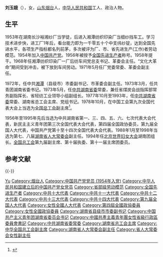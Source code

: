 '''刘玉娥'''（{{bd|1935年|9月||catIdx=L刘}}），女，[[山东|山东]][[烟台|烟台]]人，[[中华人民共和国|中华人民共和国]]工人、政治人物。

== 生平 ==
1953年在湖南长沙裕湘纱厂当学徒，后进入湘潭纺织印染厂当细纱挡车工。学习技术进步快，进工厂1年后，看台能力即为一千零五十个中支纬纱锭，达到全国先进水平，各项生产指标都名列前茅，多次被评为厂、市、省先进生产(工作)者劳动模范。1954年加入[[中国共产党|中国共产党]]。1956年被授予[[全国先进生产者|全国先进生产者]]称号。1958年提干。1968年任湘潭纺织印染厂一厂后纺车间党总支书记、革委会主任。“文化大革命”期间受到冲击，被下放到车间劳动。1971年5月任厂党委常委、革委会副主任。

1972年，任中共[[湘潭市_(县级)|湘潭]]（县级市）市委副书记、市革委会副主任。1973年3月，任共青团湖南省委书记。1973年5月，任[[中共湖南省委|中共湖南省委]]常委，兼任省煤炭会战指挥部常务副指挥长、省轻纺工业领导小组副组长。1977年10月至1993年，任[[中共湖南省委|中共湖南省委]]常委、湖南省总工会主席、党组书记。1978年10月，在中国工会第九次全国代表大会上当选为[[中华全国总工会|全国总工会]]副主席<ref>{{cite web|accessdate=2016-05-04|url=http://www.gov.cn/test/2013-03/27/content_2363812.htm|title=中华全国总工会|publisher=中国政府网|archive-date=2020-08-11|archive-url=https://web.archive.org/web/20200811043039/http://www.gov.cn/test/2013-03/27/content_2363812.htm|dead-url=no}}</ref>。

1956年至1995年先后当选为中共湖南省第一、三、四、五、六、七次代表大会代表，新民主主义青年团第三次全国代表大会代表，第四届全国政协委员，第九届全国人大代表，中国共产党第十至十四次全国代表大会代表。1988年1月至1998年当选为第七、八届[[湖南省人大常委会|湖南省人大常委会]]副主任。1994年任[[第四次世界妇女大会|北京世界妇女大会]]湖南团组长。[[中华全国总工会|全国总工会]]第九届副主席、第十届执委、第十一届主席团委员。

== 参考文献 ==
{{reflist}}

{{-}}
{{start box}}
{{s-civ}}
{{s-before|团省委的业务工作归口湖南省革命委员会政治工作组下设的群工组管理}}
{{s-title|[[中国共产主义青年团|中国共产主义青年团]]湖南省委书记|1973年5月—1978年12月}}
{{s-after|[[石玉珍|石玉珍]]}}
{{end box}}

{{各省级行政区团委书记}}
{{中华全国总工会第九届执行委员会}}

{{Authority control}}
{{DEFAULTSORT:Liu刘}}
[[Category:刘姓|Yu]]
[[Category:烟台人|Category:烟台人]]
[[Category:中国共产党党员_(1954年入党)|Category:中国共产党党员 (1954年入党)]]
[[Category:中华人民共和国建立后的中国共产党女党员|Category:中华人民共和国建立后的中国共产党女党员]]
[[Category:省部级劳动模范|Category:省部级劳动模范]]
[[Category:全国先进生产者|Category:全国先进生产者]]
[[Category:中共十大代表|Category:中共十大代表]]
[[Category:中共十一大代表|Category:中共十一大代表]]
[[Category:中共十二大代表|Category:中共十二大代表]]
[[Category:中共十三大代表|Category:中共十三大代表]]
[[Category:中共十四大代表|Category:中共十四大代表]]
[[Category:第九届全国人大代表|Category:第九届全国人大代表]]
[[Category:女性全國人大代表|Category:女性全國人大代表]]
[[Category:第四屆全國政協委員|Category:第四屆全國政協委員]]
[[Category:女性全國政協委員|Category:女性全國政協委員]]
[[Category:湖南省县级市市委副书记|Category:湖南省县级市市委副书记]]
[[Category:中国共产主义青年团湖南省委员会书记|Category:中国共产主义青年团湖南省委员会书记]]
[[Category:中國共產主義青年團女性省級行政區委員會書記|Category:中國共產主義青年團女性省級行政區委員會書記]]
[[Category:中共湖南省委常委|Category:中共湖南省委常委]]
[[Category:湖南省总工会主席|Category:湖南省总工会主席]]
[[Category:中华全国总工会副主席|Category:中华全国总工会副主席]]
[[Category:湖南省人大常委会副主任|Category:湖南省人大常委会副主任]]
[[Category:省人大常委会女性副主任|Category:省人大常委会女性副主任]]